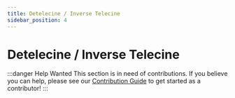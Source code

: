 ```yaml
---
title: Detelecine / Inverse Telecine
sidebar_position: 4
---
```


# Detelecine / Inverse Telecine

:::danger Help Wanted
This section is in need of contributions. If you believe you can help, please see our [Contribution Guide](../contribution-guide.mdx) to get started as a contributor!
:::